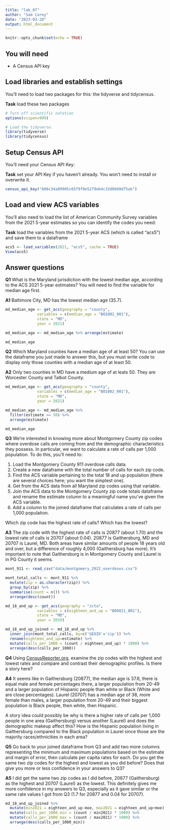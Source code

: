 ```yaml
---
title: "lab_07"
author: "Sam Carey"
date: "2023-03-28"
output: html_document
---
```


```r
knitr::opts_chunk$set(echo = TRUE)
```

## You will need

-   A Census API key

## Load libraries and establish settings

You'll need to load two packages for this: the tidyverse and tidycensus.

**Task** load these two packages

```r
# Turn off scientific notation
options(scipen=999)

# Load the tidyverse.
library(tidyverse)
library(tidycensus) 
```

## Setup Census API

You'll need your Census API Key:

**Task** set your API Key if you haven't already. You won't need to install or overwrite it.

```r
census_api_key("606c34a89905c65f9f0e5279eb4c15d0b60d75ab")
```

## Load and view ACS variables

You'll also need to load the list of American Community Survey variables from the 2021 5-year estimates so you can identify the codes you need:

**Task** load the variables from the 2021 5-year ACS (which is called "acs5") and save them to a dataframe

```r
acs5 <- load_variables(2021, "acs5", cache = TRUE)
View(acs5)
```

## Answer questions

**Q1** What is the Maryland jurisdiction with the lowest median age, according to the ACS 2021 5-year estimates? You will need to find the variable for median age first.

**A1** Baltimore City, MD has the lowest median age (35.7).

```r
md_median_age <- get_acs(geography = "county",
              variables = c(median_age = "B01002_001"),
              state = "MD",
              year = 2021)

md_median_age <- md_median_age %>% arrange(estimate)

md_median_age
```

**Q2** Which Maryland counties have a median age of at least 50? You can use the dataframe you just made to answer this, but you must write code to display only those counties with a median age of at least 50. 

**A2** Only two counties in MD have a medium age of at leats 50. They are Worcester County and Talbot County. 

```r
md_median_age <- get_acs(geography = "county",
              variables = c(median_age = "B01002_001"),
              state = "MD",
              year = 2021)

md_median_age <- md_median_age %>% 
  filter(estimate >= 50) %>% 
  arrange(estimate)

md_median_age
```

**Q3** We're interested in knowing more about Montgomery County zip codes where overdose calls are coming from and the demographic characteristics they possess. In particular, we want to calculate a rate of calls per 1,000 population. To do this, you'll need to:

1. Load the Montgomery County 911 overdose calls data.
2. Create a new dataframe with the total number of calls for each zip code.
3. Find the ACS variable pertaining to the total 18 and up population (there are several choices here; you want the simplest one).
4. Get from the ACS data from all Maryland zip codes using that variable.
5. Join the ACS data to the Montgomery County zip code totals dataframe and rename the estimate column to a meaningful name you've given the ACS variable.
6. Add a column to the joined dataframe that calculates a rate of calls per 1,000 population.

Which zip code has the highest rate of calls? Which has the lowest?

**A3** The zip code with the highest rate of calls is 20877 (about 1.70) and the lowest rate of calls is 20707 (about 0.04). 20877 is Gaithersburg, MD and 20707 is Laurel, MD. Both areas have similar amounts of people 18 years old and over, but a difference of roughly 4,000 (Gaithersburg has more). It's important to note that Gaithersburg is in Montgomery County and Laurel is in PG County it seems.   

```r
mont_911 <- read_csv("data/montgomery_2022_overdoses.csv")

mont_total_calls <- mont_911 %>% 
  mutate(zip = as.character(zip)) %>% 
  group_by(zip) %>%
  summarise(count = n()) %>% 
  arrange(desc(count))

md_18_and_up <- get_acs(geography = "zcta",
              variables = c(eighteen_and_up = "B09021_001"),
              state = "MD",
              year = 2019)

md_18_and_up_joined <- md_18_and_up %>% 
  inner_join(mont_total_calls, by=c('GEOID'='zip')) %>%
  rename(eighteen_and_up=estimate) %>%
  mutate(calls_per_1000 = (count / eighteen_and_up) * 1000) %>% 
  arrange(desc(calls_per_1000))
```

**Q4** Using [CensusReporter.org](https://censusreporter.org/), examine the zip codes with the highest and lowest rates and compare and contrast their demographic profiles. Is there a story here?

**A4** It seems like in Gaithersburg (20877), the median age is 37.6, there is equal male and female percentages there, a larger population from 20-49 and a larger population of Hispanic people than white or Black (White and are close percentages). Laurel (20707) has a median age of 38, more female than males, a larger population from 20-49 and their biggest population is Black people, then white, then Hispanic.

A story idea could possibly be why is there a higher rate of calls per 1,000 people in one area (Gaithersburg) versus another (Laurel) and does the demographic makeup affect this? How is the Hispanic population living in Gaithersburg compared to the Black population in Laurel since those are the majority races/ethnicities in each area? 

**Q5** Go back to your joined dataframe from Q3 and add two more columns representing the minimum and maximum populations based on the estimate and margin of error, then calculate per capita rates for each. Do you get the same two zip codes for the highest and lowest as you did before? Does that give you more or less confidence in your answers to Q3?

**A5** I did get the same two zip codes as I did before, 20877 (Gaithersburg) as the highest and 20707 (Laurel) as the lowest. This definitely gives me more confidence in my answers to Q3, especially as it gave similar or the same rate values I got from Q3 (1.7 for 20877 and 0.04 for 20707). 

```r
md_18_and_up_joined %>%
  mutate(min2021 = eighteen_and_up-moe, max2021 = eighteen_and_up+moe) %>%
  mutate(calls_per_1000_min = (count / min2021) * 1000) %>% 
  mutate(calls_per_1000_max = (count / max2021) * 1000) %>% 
  arrange(desc(calls_per_1000_min))
```

